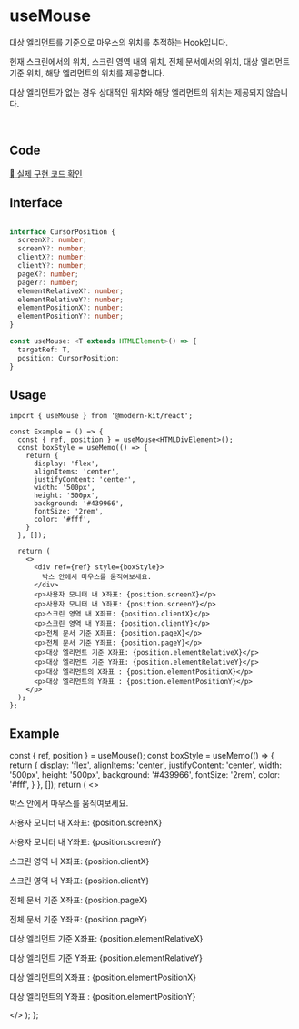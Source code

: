 
# useMouse

대상 엘리먼트를 기준으로 마우스의 위치를 추적하는 Hook입니다.

현재 스크린에서의 위치, 스크린 영역 내의 위치, 전체 문서에서의 위치, 대상 엘리먼트 기준 위치, 해당 엘리먼트의 위치를 제공합니다.

대상 엘리먼트가 없는 경우 상대적인 위치와 해당 엘리먼트의 위치는 제공되지 않습니다.

<br />

## Code
[🔗 실제 구현 코드 확인](https://github.com/modern-agile-team/modern-kit/blob/main/packages/react/src/hooks/useMouse/index.ts)

## Interface
```ts title="typescript"

interface CursorPosition {
  screenX?: number;
  screenY?: number;
  clientX?: number;
  clientY?: number;
  pageX?: number;
  pageY?: number;
  elementRelativeX?: number;
  elementRelativeY?: number;
  elementPositionX?: number;
  elementPositionY?: number;
}

const useMouse: <T extends HTMLElement>() => {
  targetRef: T,
  position: CursorPosition:
}
```

## Usage
```tsx title="typescript"
import { useMouse } from '@modern-kit/react';

const Example = () => {
  const { ref, position } = useMouse<HTMLDivElement>();
  const boxStyle = useMemo(() => {
    return {
      display: 'flex',
      alignItems: 'center',
      justifyContent: 'center',
      width: '500px', 
      height: '500px',
      background: '#439966',
      fontSize: '2rem',
      color: '#fff',
    }
  }, []);

  return (
    <>
      <div ref={ref} style={boxStyle}>
        박스 안에서 마우스를 움직여보세요.
      </div>
      <p>사용자 모니터 내 X좌표: {position.screenX}</p>
      <p>사용자 모니터 내 Y좌표: {position.screenY}</p>
      <p>스크린 영역 내 X좌표: {position.clientX}</p>
      <p>스크린 영역 내 Y좌표: {position.clientY}</p>
      <p>전체 문서 기준 X좌표: {position.pageX}</p>
      <p>전체 문서 기준 Y좌표: {position.pageY}</p>
      <p>대상 엘리먼트 기준 X좌표: {position.elementRelativeX}</p>
      <p>대상 엘리먼트 기준 Y좌표: {position.elementRelativeY}</p>
      <p>대상 엘리먼트의 X좌표 : {position.elementPositionX}</p>
      <p>대상 엘리먼트의 Y좌표 : {position.elementPositionY}</p>
    </p>
  );
};
```

## Example
  const { ref, position } = useMouse();
  const boxStyle = useMemo(() => {
    return {
      display: 'flex',
      alignItems: 'center',
      justifyContent: 'center',
      width: '500px', 
      height: '500px',
      background: '#439966',
      fontSize: '2rem',
      color: '#fff',
    }
  }, []);
  return (
    <>
      <div ref={ref} style={boxStyle}>
        박스 안에서 마우스를 움직여보세요.
      </div>
      <p>사용자 모니터 내 X좌표: {position.screenX}</p>
      <p>사용자 모니터 내 Y좌표: {position.screenY}</p>
      <p>스크린 영역 내 X좌표: {position.clientX}</p>
      <p>스크린 영역 내 Y좌표: {position.clientY}</p>
      <p>전체 문서 기준 X좌표: {position.pageX}</p>
      <p>전체 문서 기준 Y좌표: {position.pageY}</p>
      <p>대상 엘리먼트 기준 X좌표: {position.elementRelativeX}</p>
      <p>대상 엘리먼트 기준 Y좌표: {position.elementRelativeY}</p>
      <p>대상 엘리먼트의 X좌표 : {position.elementPositionX}</p>
      <p>대상 엘리먼트의 Y좌표 : {position.elementPositionY}</p>
    </>
  );
};

<Example />